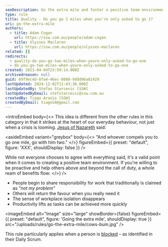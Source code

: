 ```yaml
---
seoDescription: Go the extra mile and foster a positive team environment by taking initiative and helping others beyond expectations.
type: rule
title: Quality - Do you go 2 miles when you're only asked to go 1?
uri: go-the-extra-mile
authors:
  - title: Adam Cogan
    url: https://ssw.com.au/people/adam-cogan
  - title: Ulysses Maclaren
    url: https://ssw.com.au/people/ulysses-maclaren
related: []
redirects:
  - quality-do-you-go-two-miles-when-youre-only-asked-to-go-one
  - do-you-go-two-miles-when-youre-only-asked-to-go-one
created: 2023-04-04T23:59:14.000Z
archivedreason: null
guid: 69f9ec4d-6fa4-46ec-8008-9ddd06a81429
lastUpdated: 2024-12-02T11:43:36.000Z
lastUpdatedBy: Stefan Starcevic [SSW]
lastUpdatedByEmail: stefstarcevic@ssw.com.au
createdBy: Tiago Araújo [SSW]
createdByEmail: tiagov8@gmail.com
---
```


<introEmbed
  body={<>
This idea is different from the other rules in this category in that it strikes at the heart of our everyday behaviour, not just when a crisis is looming. [Jesus of Nazareth](http://www.biblegateway.com/passage/?search=matt%205:41&version=NKJV%3b) said:

<asideEmbed
  variant="greybox"
  body={<>
    "And whoever compels you to go one mile, go with him two."
  </>}
  figureEmbed={{
    preset: "default",
    figure: 'XXX',
    shouldDisplay: false
  }}
/>

While not everyone chooses to agree with everything said, it's a valid point when it comes to creating a positive team environment. If you're willing to be proactive and help others above and beyond the call of duty, a whole ream of benefits flow:
  </>}
/>
* People begin to share responsibility for work that traditionally is claimed as _"not my problem"_
* Others will return the favour when you really need it
* The sense of workplace isolation disappears
* Productivity lifts as tasks can be achieved more quickly


<imageEmbed
  alt="Image"
  size="large"
  showBorder={false}
  figureEmbed={{
    preset: "default",
    figure: 'Going the extra mile',
    shouldDisplay: true
  }}
  src="/uploads/rules/go-the-extra-mile/cows-bum.jpg"
/>

This rule particularly applies when a person is [blocked](/ask-for-help) – as identified in their Daily Scrum.
